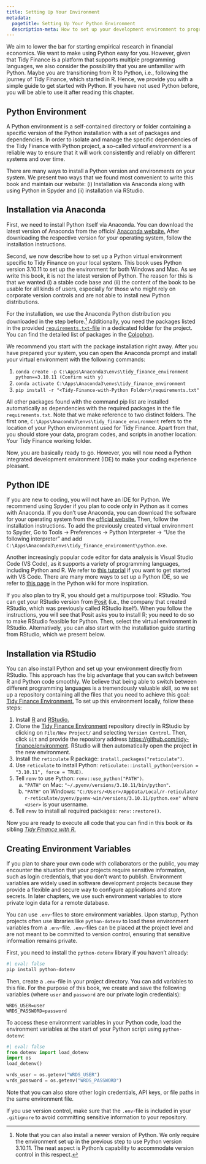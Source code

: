 ```yaml
---
title: Setting Up Your Environment
metadata:
  pagetitle: Setting Up Your Python Environment
  description-meta: How to set up your development environment to program with Python.  
---
```


We aim to lower the bar for starting empirical research in financial economics. We want to make using Python easy for you. However, given that Tidy Finance is a platform that supports multiple programming languages, we also consider the possibility that you are unfamiliar with Python. Maybe you are transitioning from R to Python, i.e., following the journey of Tidy Finance, which started in R. Hence, we provide you with a simple guide to get started with Python. If you have not used Python before, you will be able to use it after reading this chapter.

## Python Environment

A Python environment is a self-contained directory or folder containing a specific version of the Python installation with a set of packages and dependencies. In order to isolate and manage the specific dependencies of the Tidy Finance with Python project, a so-called *virtual environment* is a reliable way to ensure that it will work consistently and reliably on different systems and over time.\index{Virtual environment}

There are many ways to install a Python version and environments on your system. We present two ways that we found most convenient to write this book and maintain our website: (i) Installation via Anaconda along with using Python in Spyder and (ii) installation via RStudio. 

## Installation via Anaconda

First, we need to install Python itself via Anaconda. You can download the latest version of Anaconda from the official [Anaconda website.](https://www.anaconda.com/products/individual) After downloading the respective version for your operating system, follow the installation instructions.\index{Anaconda}

Second, we now describe how to set up a Python virtual environment specific to Tidy Finance on your local system. This book uses Python version 3.10.11 to set up the environment for both Windows and Mac. As we write this book, it is not the latest version of Python. The reason for this is that we wanted (i) a stable code base and (ii) the content of the book to be usable for all kinds of users, especially for those who might rely on corporate version controls and are not able to install new Python distributions. 

For the installation, we use the Anaconda Python distribution you downloaded in the step before.^[Note that you can also install a newer version of Python. We only require the environment set up in the previous step to use Python version 3.10.11. The neat aspect is Python's capability to accommodate version control in this respect.] Additionally, you need the packages listed in the provided [`requirements.txt`-file](https://github.com/tidy-finance/website/blob/main/requirements.txt) in a dedicated folder for the project. You can find the detailed list of packages in the [Colophon](colophon.qmd).\index{Python version}

We recommend you start with the package installation right away. After you have prepared your system, you can open the Anaconda prompt and install your virtual environment with the following commands:

1. `conda create -p C:\Apps\Anaconda3\envs\tidy_finance_environment python==3.10.11 (Confirm with y)`
2. `conda activate C:\Apps\Anaconda3\envs\tidy_finance_environment`
3. `pip install -r "<Tidy-Finance-with-Python Folder>\requirements.txt"`

All other packages found with the command pip list are installed automatically as dependencies with the required packages in the file `requirements.txt`. Note that we make reference to two distinct folders. The first one, `C:\Apps\Anaconda3\envs\tidy_finance_environment` refers to the location of your Python environment used for Tidy Finance. Apart from that, you should store your data, program codes, and scripts in another location: Your Tidy Finance working folder.

Now, you are basically ready to go. However, you will now need a Python integrated development environment (IDE) to make your coding experience pleasant.

## Python IDE

If you are new to coding, you will not have an IDE for Python. We recommend using Spyder if you plan to code only in Python as it comes with Anaconda. If you don't use Anaconda, you can download the software for your operating system from the [official website.](https://www.spyder-ide.org/) Then, follow the installation instructions. To add the previously created virtual environment to Spyder, Go to Tools → Preferences → Python Interpreter → "Use the following interpreter" and add `C:\Apps\Anaconda3\envs\tidy_finance_environment\python.exe`.\index{Spyder}

Another increasingly popular code editor for data analysis is Visual Studio Code (VS Code), as it supports a variety of programming languages, including Python and R. We refer to [this tutorial](https://code.visualstudio.com/docs/python/python-tutorial) if you want to get started with VS Code. There are many more ways to set up a Python IDE, so we refer to [this page](https://wiki.python.org/moin/IntegratedDevelopmentEnvironments) in the Python wiki for more inspiration.\index{VS Code}

If you also plan to try R, you should get a multipurpose tool: RStudio. You can get your RStudio version from [Posit](https://posit.co/download/rstudio-desktop/) (i.e., the company that created RStudio, which was previously called RStudio itself). When you follow the instructions, you will see that Posit asks you to install R; you need to do so to make RStudio feasible for Python. Then, select the virtual environment in RStudio. Alternatively, you can also start with the installation guide starting from RStudio, which we present below.\index{RStudio}

## Installation via RStudio

You can also install Python and set up your environment directly from RStudio. This approach has the big advantage that you can switch between R and Python code smoothly. We believe that being able to switch between different programming languages is a tremendously valuable skill, so we set up a repository containing all the files that you need to achieve this goal: [Tidy Finance Environment.](https://github.com/tidy-finance/environment) To set up this environment locally, follow these steps:

1. Install [R](https://cran.r-project.org/) and [RStudio.](https://posit.co/download/rstudio-desktop/)
1. Clone the [Tidy Finance Environment](https://github.com/tidy-finance/environment) repository directly in RStudio by clicking on `File/New Project/` and selecting `Version Control`. Then, click `Git` and provide the repository address [https://github.com/tidy-finance/environment](https://github.com/tidy-finance/environment). RStudio will then automatically open the project in the new environment. 
1. Install the `reticulate` R package: `install.packages("reticulate")`.
1. Use `reticulate` to install Python: `reticulate::install_python(version = "3.10.11", force = TRUE)`.
1. Tell `renv` to use Python: `renv::use_python("PATH")`.
    a. `"PATH"` on Mac: `"~/.pyenv/versions/3.10.11/bin/python"`.
    b. `"PATH"` on Windows: `"C:/Users/<User>/AppData/Local/r-reticulate/ r-reticulate/pyenv/pyenv-win/versions/3.10.11/python.exe"` where `<User>` is your username.
1. Tell `renv` to install all required packages: `renv::restore()`.

Now you are ready to execute all code that you can find in this book or its sibling *[Tidy Finance with R.](https://www.tidy-finance.org/r/index.html)* 

## Creating Environment Variables

If you plan to share your own code with collaborators or the public, you may encounter the situation that your projects require sensitive information, such as login credentials, that you don't want to publish. Environment variables are widely used in software development projects because they provide a flexible and secure way to configure applications and store secrets. In later chapters, we use such environment variables to store private login data for a remote database. 

You can use `.env`-files to store environment variables. Upon startup, Python projects often use libraries like `python-dotenv` to load these environment variables from a `.env`-file. `.env`-files can be placed at the project level and are not meant to be committed to version control, ensuring that sensitive information remains private.

First, you need to install the `python-dotenv` library if you haven't already:

```python
#| eval: false
pip install python-dotenv
```

Then, create a `.env`-file in your project directory. You can add variables to this file. For the purpose of this book, we create and save the following variables (where `user` and `password` are our private login credentials):

```
WRDS_USER=user
WRDS_PASSWORD=password
```

To access these environment variables in your Python code, load the environment variables at the start of your Python script using `python-dotenv`:

```python
#| eval: false
from dotenv import load_dotenv
import os
load_dotenv()

wrds_user = os.getenv("WRDS_USER")
wrds_password = os.getenv("WRDS_PASSWORD")
```

Note that you can also store other login credentials, API keys, or file paths in the same environment file.

If you use version control, make sure that the `.env`-file is included in your `.gitignore ` to avoid committing sensitive information to your repository.
